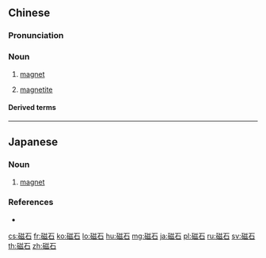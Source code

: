 ==Chinese==
{{zh-forms}}
{{zh-wp}}

===Pronunciation===
{{zh-pron
|m=císhí
|c=ci4 sek6
|mn=hûi-chio̍h
|cat=n
}}

===Noun===
{{zh-noun}}

# [[magnet]]
# {{lb|zh|mineral}} [[magnetite]]

====Derived terms====
{{zh-der|煅磁石}}

----

==Japanese==
{{ja-kanjitab|じ|しゃく|yomi=on}}

===Noun===
{{ja-noun|じしゃく}}

# [[magnet]]

===References===
* {{R:Shogakukan}}

[[cs:磁石]]
[[fr:磁石]]
[[ko:磁石]]
[[lo:磁石]]
[[hu:磁石]]
[[mg:磁石]]
[[ja:磁石]]
[[pl:磁石]]
[[ru:磁石]]
[[sv:磁石]]
[[th:磁石]]
[[zh:磁石]]